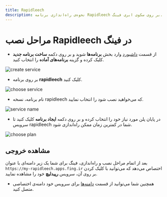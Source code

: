 ```yaml
---
title: Rapidleech
description: نحوه‌ی راه‌اندازی برنامه Rapidleech بر روی سکوی ابری فینگ.
---
```



<Platform>
  <PlatformHead title="برنامه Rapidleech" src="https://dev.seedit4.me/assets/img/icons/software/rapidleech.png" />
</Platform>

# مراحل نصب Rapidleech در فینگ

- از قسمت [داشبورد](https://dashboard.fing.ir) وارد بخش **برنامه‌ها** شوید و بر روی دکمه **ساخت برنامه جدید** کلیک کرده و گزینه **برنامه‌‌های آماده** را انتخاب کنید.

![create service](/images/service-create.jpg)

- بر روی برنامه **rapidleech** کلیک کنید.

![choose service](/images/service-choose-rapidleech.jpg)

- نام برنامه، نسخه rapidleech که می‌خواهید نصب شود را انتخاب نمایید.

![service name](/images/service-rapidleech-create.jpg)

- در پایان پلن مورد نیاز خود را انتخاب کرده و بر روی دکمه **ایجاد برنامه** کلیک کنید تا سرویس rapidleech شما در کمترین زمان ممکن راه‌اندازی شود.

![choose plan](/images/choose-plan.jpg)

## مشاهده خروجی

بعد از اتمام مراحل نصب و راه‌اندازی، فینگ برای شما یک زیر دامنه‌‌ای‌ با عنوان `https://my-rapidleech.apps.fing.ir` اختصاص می‌دهد که می‌توانید با کلیک کردن بر روی آن، سرویس **رپیدلیچ** خود را مشاهده نمایید.

- همچنین شما می‌توانید از قسمت [دامنه‌ها](/apps/domains) برای سرویس خود دامنه‌ی اختصاصی متصل کنید.